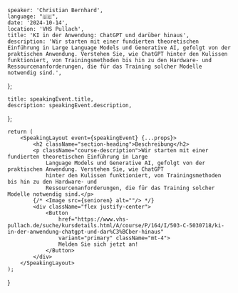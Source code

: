 
    speaker: 'Christian Bernhard',
    language: "🇩🇪",
    date: '2024-10-14',
    location: 'VHS Pullach',
    title: 'KI in der Anwendung: ChatGPT und darüber hinaus',
    description: 'Wir starten mit einer fundierten theoretischen Einführung in Large Language Models und Generative AI, gefolgt von der praktischen Anwendung. Verstehen Sie, wie ChatGPT hinter den Kulissen funktioniert, von Trainingsmethoden bis hin zu den Hardware- und Ressourcenanforderungen, die für das Training solcher Modelle notwendig sind.',
};

    title: speakingEvent.title,
    description: speakingEvent.description,
};

    return (
        <SpeakingLayout event={speakingEvent} {...props}>
            <h2 className="section-heading">Beschreibung</h2>
            <p className="course-description">Wir starten mit einer fundierten theoretischen Einführung in Large
                Language Models und Generative AI, gefolgt von der praktischen Anwendung. Verstehen Sie, wie ChatGPT
                hinter den Kulissen funktioniert, von Trainingsmethoden bis hin zu den Hardware- und
                Ressourcenanforderungen, die für das Training solcher Modelle notwendig sind.</p>
            {/* <Image src={senioren} alt=""/> */}
            <div className="flex justify-center">
                <Button
                    href="https://www.vhs-pullach.de/suche/kursdetails.html/A/course/P/164/I/503-C-5030718/ki-in-der-anwendung-chatgpt-und-dar%C3%BCber-hinaus"
                    variant="primary" className="mt-4">
                    Melden Sie sich jetzt an!
                </Button>
            </div>
        </SpeakingLayout>
    );
}
